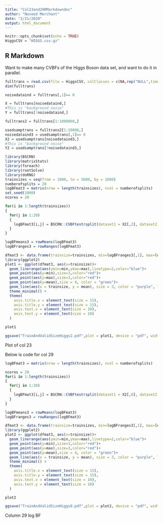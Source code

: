 ```yaml
---
title: "Col23and29RMarkdowndoc"
author: "Naveed Merchant"
date: "2/21/2020"
output: html_document
---
```


```r
knitr::opts_chunk$set(echo = TRUE)
HiggsCSV = "HIGGS.csv.gz"


```

## R Markdown

Want to make many CVBFs of the Higgs Boson data set, and want to do it in parallel.

```r

fulltrans = read.csv(file = HiggsCSV, colClasses = c(NA,rep("NULL",times = 21),rep(NA,times = 7)), header = FALSE)
dim(fulltrans)

noisedataind = fulltrans[,1]== 0

X = fulltrans[noisedataind,]
#This is "background noise"
Y = fulltrans[!noisedataind,]

fulltrans2 = fulltrans[1:1000000,]

usedsamptrans = fulltrans2[1:20000,]
noisedataind3 = usedsamptrans[,1]== 0
X2 = usedsamptrans[noisedataind3,]
#This is "background noise"
Y2 = usedsamptrans[!noisedataind3,]

library(BSCRN)
library(matrixStats)
library(foreach)
library(rootSolve)
library(doRNG)
trainsizes = seq(from = 1000, to = 5000, by = 1000)
numberofsplits = 20
logBFmat3 = matrix(nrow = length(trainsizes), ncol = numberofsplits)
set.seed(1000)
ncores = 20

for(i in 1:length(trainsizes))
{
  for(j in 1:20)
  {
    logBFmat3[i,j] = BSCRN::CVBFtestrsplit(dataset1 = X2[,2], dataset2 = Y2[,2], trainsize1 = trainsizes[i], trainsize2 = trainsizes[i])$logBF
  }
}

logBFmeans3 = rowMeans(logBFmat3)
logBFranges3 = rowRanges(logBFmat3)

dfmat3 <- data.frame(trainsize=trainsizes, min=logBFranges3[,1], max=logBFranges3[,2], mean = logBFmeans3)
library(ggplot2)
plot1 <- ggplot(dfmat3, aes(x=trainsize))+
  geom_linerange(aes(ymin=min,ymax=max),linetype=2,color="blue")+
  geom_point(aes(y=min),size=3,color="red")+
  geom_point(aes(y=max),size=3,color="red")+
  geom_point(aes(y=mean),size = 4, color = "green")+
  geom_line(aes(x = trainsize, y = mean), size = 3, color = "purple", linetype = 2) +
  theme_minimal() +
  theme(
    axis.title.x = element_text(size = 15),
    axis.title.y = element_text(size = 15),
    axis.text.x = element_text(size = 10),
    axis.text.y = element_text(size = 10)
  )

plot1

ggsave("TrainAndValidSizeHiggs2.pdf",plot = plot1, device = "pdf", width = 8.5, height = 5)

```

Plot of col 23

Below is code for col 29

```r
logBFmat3 = matrix(nrow = length(trainsizes), ncol = numberofsplits)

ncores = 20
for(i in 1:length(trainsizes))
{
  for(j in 1:20)
  {
    logBFmat3[i,j] = BSCRN::CVBFtestrsplit(dataset1 = X2[,8], dataset2 = Y2[,8], trainsize1 = trainsizes[i], trainsize2 = trainsizes[i])$logBF
  }
}

logBFmeans3 = rowMeans(logBFmat3)
logBFranges3 = rowRanges(logBFmat3)

dfmat3 <- data.frame(trainsize=trainsizes, min=logBFranges3[,1], max=logBFranges3[,2], mean = logBFmeans3)
library(ggplot2)
plot2 <- ggplot(dfmat3, aes(x=trainsize))+
  geom_linerange(aes(ymin=min,ymax=max),linetype=2,color="blue")+
  geom_point(aes(y=min),size=3,color="red")+
  geom_point(aes(y=max),size=3,color="red")+
  geom_point(aes(y=mean),size = 4, color = "green")+
  geom_line(aes(x = trainsize, y = mean), size = 3, color = "purple", linetype = 2) +
  theme_minimal() +
  theme(
    axis.title.x = element_text(size = 15),
    axis.title.y = element_text(size = 15),
    axis.text.x = element_text(size = 10),
    axis.text.y = element_text(size = 10)
  )

plot2

ggsave("TrainAndValidSizeHiggs8.pdf",plot = plot2, device = "pdf", width = 8.5, height = 5)

```

Column 29 log BF